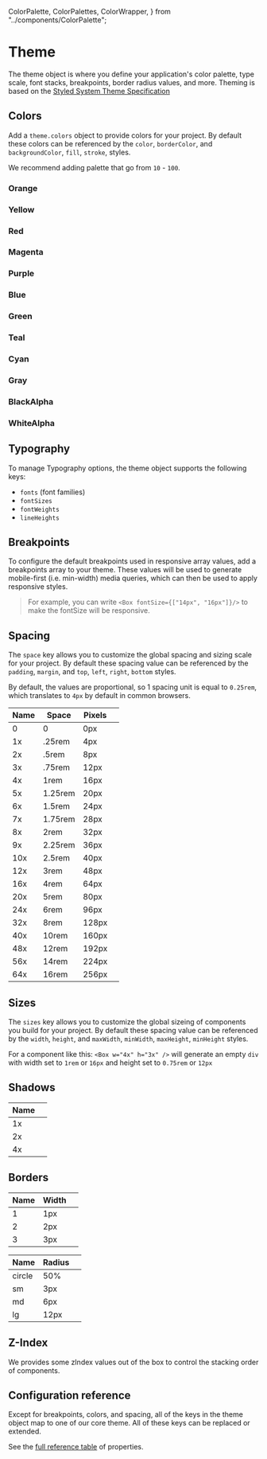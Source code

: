  ColorPalette,
  ColorPalettes,
  ColorWrapper,
} from "../components/ColorPalette";

# Theme

The theme object is where you define your application's color palette, type
scale, font stacks, breakpoints, border radius values, and more. Theming is based on the
[Styled System Theme Specification](https://styled-system.com/theme-specification)

## Colors

Add a `theme.colors` object to provide colors for your project. By default these
colors can be referenced by the `color`, `borderColor`, and `backgroundColor`,
`fill`, `stroke`, styles.

We recommend adding palette that go from `10` - `100`.

<ThemeParser theme="colors" />

### Orange

<ColorWrapper>
  <ColorPalettes color="orange" />
</ColorWrapper>

### Yellow

<ColorWrapper>
  <ColorPalettes color="yellow" />
</ColorWrapper>

### Red

<ColorWrapper>
  <ColorPalettes color="red" />
</ColorWrapper>

### Magenta

<ColorWrapper>
  <ColorPalettes color="magenta" />
</ColorWrapper>

### Purple

<ColorWrapper>
  <ColorPalettes color="purple" />
</ColorWrapper>

### Blue

<ColorWrapper>
  <ColorPalettes color="blue" />
</ColorWrapper>

### Green

<ColorWrapper>
  <ColorPalettes color="green" />
</ColorWrapper>

### Teal

<ColorWrapper>
  <ColorPalettes color="teal" />
</ColorWrapper>

### Cyan

<ColorWrapper>
  <ColorPalettes color="cyan" />
</ColorWrapper>

### Gray

<ColorWrapper>
  <ColorPalettes color="gray" />
</ColorWrapper>

### BlackAlpha

<ColorWrapper>
  <ColorPalettes color="black" />
</ColorWrapper>

### WhiteAlpha

<ColorWrapper>
  <ColorPalettes color="white" />
</ColorWrapper>


## Typography

To manage Typography options, the theme object supports the following keys:

- `fonts` (font families)
- `fontSizes`
- `fontWeights`
- `lineHeights`

<ThemeParser theme="fonts" />
<ThemeParser theme="fontSizes" />
<ThemeParser theme="fontWeights" />
<ThemeParser theme="lineHeights" />

## Breakpoints

To configure the default breakpoints used in responsive array values, add a
breakpoints array to your theme. These values will be used to generate
mobile-first (i.e. min-width) media queries, which can then be used to apply
responsive styles.

> For example, you can write `<Box fontSize={["14px", "16px"]}/>` to make the
> fontSize will be responsive.

<ThemeParser theme="breakpoints" />

## Spacing

The `space` key allows you to customize the global spacing and sizing scale for
your project. By default these spacing value can be referenced by the `padding`,
`margin`, and `top`, `left`, `right`, `bottom` styles.

<ThemeParser theme="space" />

By default, the values are proportional, so 1 spacing unit is equal to
`0.25rem`, which translates to `4px` by default in common browsers.


| Name | Space   | Pixels |                                    |
| ---- | ------- | ------ | ---------------------------------- |
| 0    | 0       | 0px    | <Box bg="blue:60" h="4x" w={0}/>   |
| 1x   | .25rem  | 4px    | <Box bg="blue:60" h="4x" w="1x"/>  |
| 2x   | .5rem   | 8px    | <Box bg="blue:60" h="4x" w="2x"/>  |
| 3x   | .75rem  | 12px   | <Box bg="blue:60" h="4x" w="3x"/>  |
| 4x   | 1rem    | 16px   | <Box bg="blue:60" h="4x" w="4x"/>  |
| 5x   | 1.25rem | 20px   | <Box bg="blue:60" h="4x" w="5x"/>  |
| 6x   | 1.5rem  | 24px   | <Box bg="blue:60" h="4x" w="6x"/>  |
| 7x   | 1.75rem | 28px   | <Box bg="blue:60" h="4x" w="7x"/>  |
| 8x   | 2rem    | 32px   | <Box bg="blue:60" h="4x" w="8x"/>  |
| 9x   | 2.25rem | 36px   | <Box bg="blue:60" h="4x" w="9x"/>  |
| 10x  | 2.5rem  | 40px   | <Box bg="blue:60" h="4x" w="10x"/> |
| 12x  | 3rem    | 48px   | <Box bg="blue:60" h="4x" w="12x"/> |
| 16x  | 4rem    | 64px   | <Box bg="blue:60" h="4x" w="16x"/> |
| 20x  | 5rem    | 80px   | <Box bg="blue:60" h="4x" w="20x"/> |
| 24x  | 6rem    | 96px   | <Box bg="blue:60" h="4x" w="24x"/> |
| 32x  | 8rem    | 128px  | <Box bg="blue:60" h="4x" w="32x"/> |
| 40x  | 10rem   | 160px  | <Box bg="blue:60" h="4x" w="40x"/> |
| 48x  | 12rem   | 192px  | <Box bg="blue:60" h="4x" w="48x"/> |
| 56x  | 14rem   | 224px  | <Box bg="blue:60" h="4x" w="56x"/> |
| 64x  | 16rem   | 256px  | <Box bg="blue:60" h="4x" w="64x"/> |

## Sizes

The `sizes` key allows you to customize the global sizeing of components you
build for your project. By default these spacing value can be referenced by the
`width`, `height`, and `maxWidth`, `minWidth`, `maxHeight`, `minHeight` styles.

<ThemeParser theme="sizes" />

For a component like this: `<Box w="4x" h="3x" />` will generate an empty `div`
with width set to `1rem` or `16px` and height set to `0.75rem` or `12px`


## Shadows

<ThemeParser theme="shadows" />

| Name |                                                                                       |
| ---- | --------------------------------------------------------------------------------------|
| 1x   | <Box size="12x" boxShadow="dark:1x" bg="gray:80" border={1} borderColor="gray:90" />  |
| 2x   | <Box size="12x" boxShadow="dark:2x" bg="gray:80" border={1} borderColor="gray:90" />  |
| 4x   | <Box size="12x" boxShadow="dark:4x" bg="gray:80" border={1} borderColor="gray:90" />  |

## Borders

<ThemeParser theme="borders" />
<ThemeParser theme="borderWidths" />
<ThemeParser theme="radii" />

| Name | Width         |                                                                 |
| ---- | ------------- | --------------------------------------------------------------- |
| 1    | 1px           | <Box borderTop="1" borderTopColor="white:emphasis" w="64x"/>    |
| 2    | 2px           | <Box borderTop="2" borderTopColor="white:emphasis" w="64x"/>    |
| 3    | 3px           | <Box borderTop="3" borderTopColor="white:emphasis" w="64x"/>    |


| Name     | Radius    |                                                                                         |
| -------- | --------- | --------------------------------------------------------------------------------------- |
| circle   | 50%       | <Box border="1" borderColor="white:emphasis" borderRadius="circle" h="12x" w="12x"/>    |
| sm       | 3px       | <Box border="1" borderColor="white:emphasis" borderRadius="sm" h="12x" w="12x"/>        |
| md       | 6px       | <Box border="1" borderColor="white:emphasis" borderRadius="md" h="12x" w="12x"/>        |
| lg       | 12px      | <Box border="1" borderColor="white:emphasis" borderRadius="lg" h="12x" w="12x"/>        |


## Z-Index

We provides some zIndex values out of the box to control the stacking order
of components.

<ThemeParser theme="zIndices" />


## Configuration reference

Except for breakpoints, colors, and spacing, all of the keys in the theme object
map to one of our core theme. All of these keys can be replaced or
extended.

See the <a href="https://styled-system.com/table" target="_blank">full reference
table</a> of properties.
